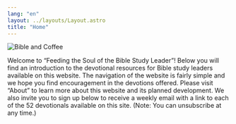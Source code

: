 ```yaml
---
lang: "en"
layout: ../layouts/Layout.astro
title: "Home"
---
```


![Bible and Coffee](/bible_and_coffee.jpg)

Welcome to “Feeding the Soul of the Bible Study Leader”! Below you will find an introduction
to the devotional resources for Bible study leaders available on this website. The navigation of
the website is fairly simple and we hope you find encouragement in the devotions offered.
Please visit “About” to learn more about this website and its planned development. We also
invite you to sign up below to receive a weekly email with a link to each of the 52 devotionals
available on this site. (Note: You can unsubscribe at any time.)